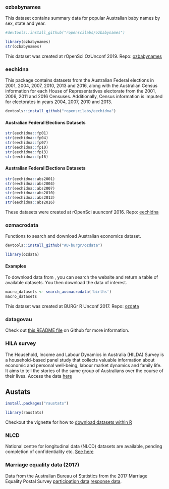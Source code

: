 
### ozbabynames 

This dataset contains summary data for popular Australian baby names by sex, state and year. 

```r
#devtools::install_github("ropenscilabs/ozbabynames")
```

```r
library(ozbabynames)
str(ozbabynames)
```

This dataset was created at rOpenSci OzUnconf 2019. Repo: [ozbabynames](https://github.com/ropenscilabs/ozbabynames)


### eechidna

This package contains datasets from the Australian Federal elections in 2001, 2004, 2007, 2010, 2013 and 2016, along with the Australian Census information for each House of Representatives electorate from the 2001, 2006, 2011 and 2016 Censuses. Additionally, Census information is imputed for electorates in years 2004, 2007, 2010 and 2013.

```r
devtools::install_github("ropenscilabs/eechidna")
```

#### Australian Federal Elections Datasets

```r
str(eechidna::fp01)
str(eechidna::fp04)
str(eechidna::fp07)
str(eechidna::fp10)
str(eechidna::fp13)
str(eechidna::fp16)

```

#### Australian Federal Elections Datasets

```r
str(eechidna::abs2001)
str(eechidna::abs2004)
str(eechidna::abs2007)
str(eechidna::abs2010)
str(eechidna::abs2013)
str(eechidna::abs2016)

```


These datasets were created at rOpenSci auunconf 2016. Repo: [eechidna](https://github.com/ropenscilabs/eechidna)


### ozmacrodata

Functions to search and download Australian economics dataset. 

```r
devtools::install_github("AU-burgr/ozdata")
```

```r
library(ozdata)
```

#### Examples 

To download data from [](http://ausmacrodata.org), you can search the website and return a table of available datasets. You then download the data of interest. 

```r
macro_datasets <- search_ausmacrodata('births')
macro_datasets
```


This dataset was created at BURGr R Unconf 2017. Repo: [ozdata](https://github.com/AU-BURGr/ozdata)


### datagovau

Check out [this README file](https://github.com/ropenscilabs/datagovau) on Github for more information. 

###  HILA survey

The Household, Income and Labour Dynamics in Australia (HILDA) Survey is a household-based panel study that collects valuable information about economic and personal well-being, labour market dynamics and family life. It aims to tell the stories of the same group of Australians over the course of their lives.
Access the data [here](https://melbourneinstitute.unimelb.edu.au/hilda/for-data-users)

## Austats

```r
install.packages("raustats")
```

```r
library(raustats)
```

Checkout the vignette for how to [download datasets within R](https://cran.r-project.org/web/packages/raustats/vignettes/raustats_introduction.html)

### NLCD

National centre for longitudinal data (NLCD) datasets are available, pending completion of confidentiality etc. 
[See here](https://dataverse.ada.edu.au/dataverse/ncld)

### Marriage equality data (2017)
Data from the Australian Bureau of Statistics from the 2017 Marriage Equality Postal Survey [participation data](https://www.abs.gov.au/ausstats/ABS@Archive.nsf/log?openagent&australian_marriage_law_postal_survey_2017_-_participation_final.xls&1800.0&Time%20Series%20Spreadsheet&830FD42482B309D6CA2581F0001A085B&0&2017&11.12.2017&Latest) [response data](https://www.abs.gov.au/ausstats/ABS@Archive.nsf/log?openagent&australian_marriage_law_postal_survey_2017_-_response_final.xls&1800.0&Time%20Series%20Spreadsheet&916379DAEE6E960CCA2581F0001A08A9&0&2017&11.12.2017&Latest).

